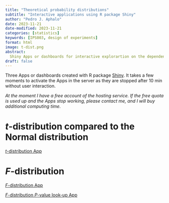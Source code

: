 ```yaml
---
title: "Theoretical probability distributions"
subtitle: "Interactive applications using R package Shiny"
author: "Pedro J. Aphalo"
date: 2023-11-21
date-modified: 2023-11-21
categories: [statistics]
keywords: [IPS003, design of experiments]
format: html
image: t-dist.png
abstract: 
  Shiny Apps or dashboards for interactive explorartion on the dependence of the t and F distributions on the degrees of freedom.
draft: false
---
```


Three Apps or dashboards created with R package [Shiny](https://shiny.posit.co/). It takes a few moments to activate the Apps in the server as they are stopped after 10 min without user interaction. 

_At the moment I have a free account of the hosting service. If the free quota is used up and the Apps stop working, please contact me, and I will buy additional computing time._

# _t_-distribution compared to the Normal distribution

[_t_-distribution App](https://aphalo.shinyapps.io/t-distribution/)

# _F_-distribution

[_F_-distribution App](https://aphalo.shinyapps.io/F-distribution/)

[_F_-distribution _P_-value look-up App](https://aphalo.shinyapps.io/F-distribution-lookup/)
